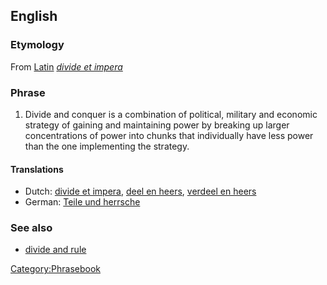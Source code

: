 ==English==

===Etymology===
From [[w:Latin|Latin]] ''[[divide et impera]]''

===Phrase===
{{infl|en|phrase}}

# Divide and conquer is a combination of political, military and economic strategy of gaining and maintaining power by breaking up larger concentrations of power into chunks that individually have less power than the one implementing the strategy.

====Translations====
{{trans-top|Divide and conquer}}
*Dutch: [[divide et impera]], [[deel en heers]], [[verdeel en heers]]
*German: [[Teile und herrsche]]
{{trans-mid}}
{{trans-bottom}}

===See also===
*[[divide and rule]]

[[Category:Phrasebook]]